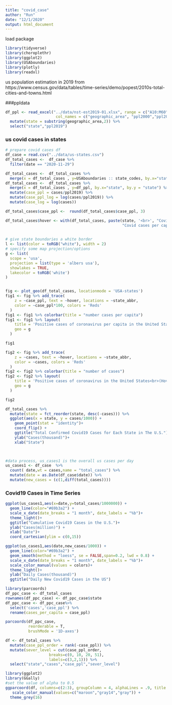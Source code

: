 ```yaml
---
title: "covid_case"
author: "Run"
date: "12/1/2020"
output: html_document
---
```



load package 
```r
library(tidyverse)
library(choroplethr)
library(ggplot2)
library(USAboundaries)
library(plotly)
library(readxl)
```

us population estimation in 2019 from https://www.census.gov/data/tables/time-series/demo/popest/2010s-total-cities-and-towns.html 



###ppldata
```r
df_ppl <- read_excel("../data/nst-est2019-01.xlsx", range = c("A10:M60"),
                      col_names = c("geographic_area", "ppl2000","ppl2000est","0","1","2","3","4","5","6","7","8","ppl2019")) %>% 
  mutate(state = substring(geographic_area,2)) %>% 
  select("state","ppl2019")

```   

### us covid cases in states
```r
# prepare covid cases df
df_case = read.csv("../data/us-states.csv") 
df_total_cases <-  df_case %>% 
  filter(date == "2020-11-29") 

df_total_cases <-  df_total_cases %>% 
  merge(x = df_total_cases , y=USAboundaries :: state_codes, by.x="state", by.y = "state_name")
df_total_cases <-  df_total_cases %>% 
  merge(x = df_total_cases , y=df_ppl, by.x="state", by.y = "state") %>% 
  mutate(case_ppl = cases/ppl2019) %>% 
  mutate(case_ppl_log = log(cases/ppl2019)) %>%
  mutate(case_log = log(cases))

df_total_cases$case_ppl <-  round(df_total_cases$case_ppl, 3)

df_total_cases$hover <- with(df_total_cases, paste(state, '<br>', "Covid cases",cases,"<br>",
                                                   "Covid cases per capita",case_ppl))
                                                   

```


```r
# give state boundaries a white border
l <- list(color = toRGB("white"), width = 2)
# specify some map projection/options
g <- list(
  scope = 'usa',
  projection = list(type = 'albers usa'),
  showlakes = TRUE,
  lakecolor = toRGB('white')
)


fig <- plot_geo(df_total_cases, locationmode = 'USA-states')
fig1 <- fig %>% add_trace(
    z = ~case_ppl, text = ~hover, locations = ~state_abbr,
    color = ~case_ppl*100, colors = 'Reds'
  )
fig1 <- fig1 %>% colorbar(title = "number cases per capita")
fig1 <- fig1 %>% layout(
    title = 'Positive cases of coronavirus per capita in the United States<br>(Hover for breakdown)',
    geo = g
  )

fig1


```

```r
fig2 <- fig %>% add_trace(
    z = ~cases, text = ~hover, locations = ~state_abbr,
    color = ~cases, colors = 'Reds'
  )
fig2 <- fig2 %>% colorbar(title = "number of cases")
fig2 <- fig2 %>% layout(
    title = 'Positive cases of coronavirus in the United States<br>(Hover for breakdown)',
    geo = g
  )

fig2

```

```r
df_total_cases %>%
  mutate(state = fct_reorder(state, desc(-cases))) %>%
  ggplot(aes(x = state, y = cases/1000)) +
    geom_point(stat = "identity")+
    coord_flip() +
    ggtitle("Total Confirmed Covid19 Cases for Each State in The U.S.")+
    ylab("Cases(thousand)")+
    xlab("State")

    
```



```r
#data process, us_cases1 is the overall us cases per day
us_cases1 <- df_case  %>% 
  count( date,wt = cases,name = "total_cases") %>% 
  mutate(date = as.Date(df_case$date)) %>% 
  mutate(new_cases = (c(1,diff(total_cases))))
```


### Covid19 Cases in Time Series
```r
ggplot(us_cases1,aes(x=date,y=total_cases/1000000)) +
  geom_line(color="#69b3a2") + 
  scale_x_date(date_breaks = "1 month", date_labels = "%b")+
  theme_light()+
  ggtitle("Cumulative Covid19 Cases in the U.S.")+
  ylab("Cases(million)") +
  xlab("Date")+
  coord_cartesian(ylim = c(0,15)) 

```



```r
ggplot(us_cases1,aes(date,new_cases/1000)) +
  geom_line(color="#69b3a2") + 
  geom_smooth(method = "loess", se = FALSE,span=0.2, lwd = 0.8) +
  scale_x_date(date_breaks = "1 month", date_labels = "%b")+
  scale_color_manual(values = colors)+
  theme_light()+
  ylab("Daily Cases(thousand)")
  ggtitle("Daily New Covid19 Cases in the US")
```


```r


library(parcoords)
df_ppc_case <- df_total_cases 
rownames(df_ppc_case) <- df_ppc_case$state 
df_ppc_case <- df_ppc_case%>% 
  select('cases','case_ppl') %>% 
  rename(cases_per_capita = case_ppl)

parcoords(df_ppc_case,
          reorderable = T,
          brushMode = '1D-axes')

```

```r
df <- df_total_cases %>% 
  mutate(case_ppl_order = rank(-case_ppl)) %>% 
  mutate(sever_level = cut(case_ppl_order, 
                   breaks=c(0, 10, 20, 51), 
                   labels=c(3,2,1))) %>% 
  select("state","cases","case_ppl","sever_level")
```



```r
library(ggplot2)
library(GGally)
#set the value of alpha to 0.5
ggparcoord(df, columns=c(2:3), groupColumn = 4, alphaLines = .9, title = "Cases v.s. Cases Per Capita",scale = "uniminmax") +
   scale_color_manual(values=c("maroon","gray14","gray")) +
  theme_grey(16)
```




